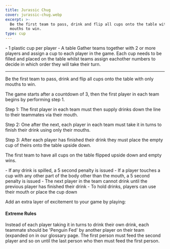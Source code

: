 ```yaml
---
title: Jurassic Chug
cover: jurassic-chug.webp
excerpt: >-
  Be the first team to pass, drink and flip all cups onto the table with only
  mouths to win.
type: cup
---
```


<GameHero
  cover="/BeerGoggleGames/images/jurassic-chug.webp"
  alt="Jurassic Chug"
/>

<GameSection title="Equipment" icon="/BeerGoggleGames/images/liquor.webp">
-   1 plastic cup per player
-   A table
</GameSection>

<GameSection title="Setup" icon="/BeerGoggleGames/images/settings.webp">
Gather teams together with 2 or more players and assign a cup to each player in the game. Each cup needs to be filled and placed on the table whilst teams assign eachother numbers to decide in which order they will take their turn.

* * *
</GameSection>

<GameSection title="Aim of the Game" icon="/BeerGoggleGames/images/target.webp">
<p>Be the first team to pass, drink and flip all cups onto the table with only mouths to win.</p>
</GameSection>

<GameSection title="How to Play" icon="/BeerGoggleGames/images/question.webp">
The game starts after a countdown of 3, then the first player in each team begins by performing step 1.

Step 1: The first player in each team must then supply drinks down the line to their teammates via their mouth.

Step 2: One after the next, each player in each team must take it in turns to finish their drink using only their mouths.

Step 3: After each player has finished their drink they must place the empty cup of theirs onto the table upside down.

The first team to have all cups on the table flipped upside down and empty wins.
</GameSection>

<GameSection title="Rules" icon="/BeerGoggleGames/images/rules.webp">
-   If any drink is spilled, a 5 second penalty is issued
-   If a player touches a cup with any other part of the body other than the mouth, a 5 second penalty is issued
-   The next player in the team cannot drink until the previous player has finished their drink
-   To hold drinks, players can use their mouth or place the cup down
</GameSection>

<GameSection title="Special Edition" icon="/BeerGoggleGames/images/special.webp">

<p>Add an extra layer of excitement to your game by playing:</p>

<h4>Extreme Rules</h4>

<p>Instead of each player taking it in turns to drink their own drink, each teammate should be 'Penguin Fed' by another player on their team (expanded on in our glossary page. The first person must feed the second player and so on until the last person who then must feed the first person.</p>
</GameSection>

<ShareButtons title="Jurassic Chug" />

<FeedbackCard>
</FeedbackCard>
